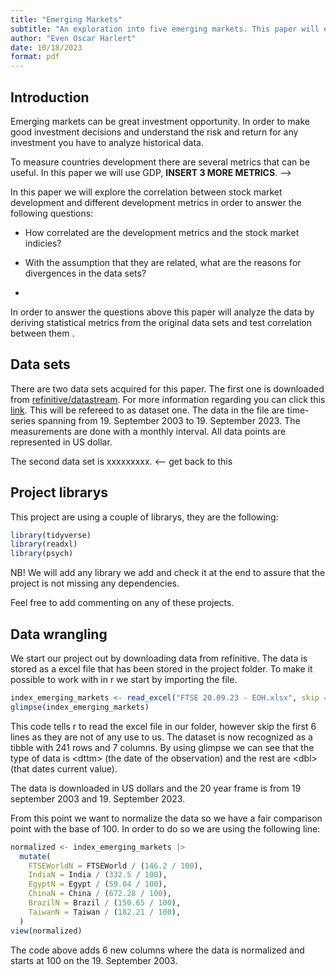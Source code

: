```yaml
---
title: "Emerging Markets"
subtitle: "An exploration into five emerging markets. This paper will explore the correlation of FTSE indicies and development metrics such as GDP, GINI and more."
author: "Even Oscar Harlert"
date: 10/18/2023
format: pdf
---
```


## Introduction

Emerging markets can be great investment opportunity. In order to make good investment decisions and understand the risk and return for any investment you have to analyze historical data.

To measure countries development there are several metrics that can be useful. In this paper we will use GDP, **INSERT 3 MORE METRICS**. --\>

In this paper we will explore the correlation between stock market development and different development metrics in order to answer the following questions:

-   How correlated are the development metrics and the stock market indicies?

-   With the assumption that they are related, what are the reasons for divergences in the data sets?

-   

In order to answer the questions above this paper will analyze the data by deriving statistical metrics from the original data sets and test correlation between them .

## Data sets

There are two data sets acquired for this paper. The first one is downloaded from [refinitive/datastream](https://www.refinitiv.com/en). For more information regarding you can click this [link](https://www.refinitiv.com/content/dam/marketing/en_us/documents/fact-sheets/datastream-economic-data-macro-research-fact-sheet.pdf). This will be refereed to as dataset one. The data in the file are time-series spanning from 19. September 2003 to 19. September 2023. The measurements are done with a monthly interval. All data points are represented in US dollar.

The second data set is xxxxxxxxx. \<\-- get back to this

## Project librarys

This project are using a couple of librarys, they are the following:

```r
library(tidyverse)
library(readxl)
library(psych)
```

NB! We will add any library we add and check it at the end to assure that the project is not missing any dependencies.

Feel free to add commenting on any of these projects.

## Data wrangling

We start our project out by downloading data from refinitive. The data is stored as a excel file that has been stored in the project folder. To make it possible to work with in r we start by importing the file.

```r
index_emerging_markets <- read_excel("FTSE 20.09.23 - EOH.xlsx", skip = 6)
glimpse(index_emerging_markets)
```

This code tells r to read the excel file in our folder, however skip the first 6 lines as they are not of any use to us. The dataset is now recognized as a tibble with 241 rows and 7 columns. By using glimpse we can see that the type of data is \<dttm\> (the date of the observation) and the rest are \<dbl\> (that dates current value).

The data is downloaded in US dollars and the 20 year frame is from 19 september 2003 and 19. September 2023.

From this point we want to normalize the data so we have a fair comparison point with the base of 100. In order to do so we are using the following line:

```r
normalized <- index_emerging_markets |>
  mutate(
    FTSEWorldN = FTSEWorld / (146.2 / 100),
    IndiaN = India / (332.5 / 100),
    EgyptN = Egypt / (59.04 / 100),
    ChinaN = China / (672.28 / 100),
    BrazilN = Brazil / (150.65 / 100),
    TaiwanN = Taiwan / (182.21 / 100),
  )
view(normalized)
```

The code above adds 6 new columns where the data is normalized and starts at 100 on the 19. September 2003.
